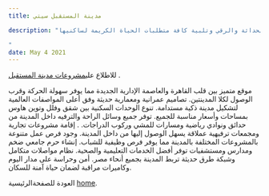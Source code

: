 ```yaml
---
title: مدينة المستقبل سيتي

description: "تُعد المستقبل سيتي نموذجًا رائدًا للمدن الذكية الحديثة التي أنشئت في مصر، حيث اعتمدت على أحدث معايير التخطيط العمراني والتصميم المعماري الذكي، كما روعي في تنفيذها أعلى مواصفات الجودة العالمية، مما جعلها توفر بيئة مثالية تجمع بين الحداثة والرقي وتلبية كافة متطلبات الحياة الكريمة لساكنيها.

"
date: May 4 2021
---
```



للاطلاع علي[مشروعات مدينة المستقبل](https://elmostakbal.city/) .

موقع متميز بين قلب القاهرة والعاصمة الإدارية الجديدة مما يوفر سهولة الحركة وقرب الوصول لكلا المدينتين.
تصاميم عمرانية ومعمارية حديثة وفق أعلى المواصفات العالمية لتشكيل مدينة ذكية مستدامة.
تنوع الوحدات السكنية بين شقق وفلل وتوين هاوس بمساحات وأسعار مناسبة للجميع.
توفر جميع وسائل الراحة والترفيه داخل المدينة من حدائق ونوادي رياضية ومسارات للمشي وركوب الدراجات.
. إقامة مشروعات تجارية ومجمعات ترفيهية عملاقة يسهل الوصول إليها من داخل المدينة.
 وجود فرص عمل متنوعة بالمشروعات المختلفة بالمدينة مما يوفر فرص وظيفية للشباب.
 إنشاء حرم جامعي ضخم ومدارس ومستشفيات توفر أفضل الخدمات التعليمية والصحية.
 نظام مواصلات متكامل وشبكة طرق حديثة تربط المدينة بجميع أنحاء مصر.
 أمن وحراسة على مدار اليوم وكاميرات مراقبة لضمان حياة آمنة للسكان.

العودة للصفحةالرئيسية [home](/).

